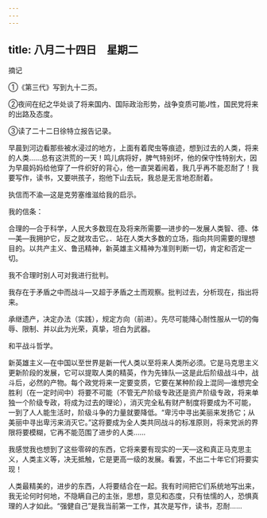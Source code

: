 ```yaml
---
---
---
```

title: 八月二十四日　星期二
---




摘记

①《第三代》写到九十二页。

②夜间在纪之华处谈了将来国内、国际政治形势，战争变质可能J性，国民党将来的出路及态度。

③读了二十二日徐特立报告记录。

早晨到河边看那些被水浸过的地方，上面有着爬虫等痕迹，想到过去的人类，将来的人类……总有这洪荒的一天！鸣儿病将好，脾气特别坏，他的保守性特别大，因为早晨妈妈给他穿了一件织好的背心，他一直哭着闹着，我几乎再不能忍耐了！我要写作，读书，又要哄孩子，抱他下山去玩，我总是无言地忍耐着。

执信而不渝―这是克劳塞维滋给我的启示。

我的信条：

合理的―合于科学，人民大多数现在及将来所需要―进步的―发展人类智、德、体―美―我拥护它，反之就攻击它。．站在人类大多数的立场，指向共同需要的理想目的。以共产主义、鲁迅精神，新英雄主义精神为准则判断一切，肯定和否定一切。

我不合理时别人可对我进行批判。

我存在于矛盾之中而战斗―又超于矛盾之土而观察。批判过去，分析现在，指出将来。

承继遗产，决定办法（实践），规定方向（前进）。先尽可能降心耐性服从一切的侮辱、限制、并以此为光荣，真挚，坦白为武器。

和平战斗哲学。

新英雄主义―在中国以至世界是新一代人类以至将来人类所必须。它是马克思主义更新阶段的发展，它可以提取人类的精英，作为先锋队―这是此后阶级战斗中，战斗后，必然的产物。每个政党将来一定要变质，它要在某种阶段上混同―谁想完全胜利（在一定时间中）将要不可能（不管无产阶级专政还是资产阶级专政，将来单独一个阶级专政，将成为过去的理论），消灭完全私有财产制度将要成为不可能，一到了人人能生活时，阶级斗争的力量就要降低。“卑污中寻出美丽来发扬它；从美丽中寻出卑污来消灭它。”这将要成为全人类共同战斗的标准原则，将来党派的界限将要模糊，它再不能范围了进步的人类……

我感觉我也想到了这些零碎的东西，它将来要有现实的一天―这和真正马克思主义，人类主义等，决无抵触，它是更高一级的发展。看罢，不出二十年它们将要实现！

人类最精美的，进步的东西，人将要结合在一起。我有时间把它们系统地写出来，我无论何时何地，不隐瞒自己的主张，思想，意见和态度，只有怯懦的人，恐惧真理的人才如此。“强健自己”是我当前第一工作，其次是写作，读书，忍耐……